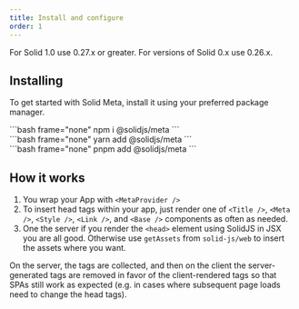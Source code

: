```yaml
---
title: Install and configure
order: 1
---
```


<Callout title="Prerequisites">
	For Solid 1.0 use 0.27.x or greater.
    For versions of Solid 0.x use 0.26.x.
</Callout>

## Installing

To get started with Solid Meta, install it using your preferred package manager.

<TabsCodeBlocks>
<div id="npm">
```bash frame="none"
npm i @solidjs/meta
```
</div>

<div id="yarn">
```bash frame="none"
yarn add @solidjs/meta
```
</div>

<div id="pnpm">
```bash frame="none"
pnpm add @solidjs/meta
```
</div>
</TabsCodeBlocks>

## How it works

1.  You wrap your App with `<MetaProvider />`
2.  To insert head tags within your app, just render one of `<Title />`, `<Meta />`, `<Style />`, `<Link />`, and `<Base />` components as often as needed.
3.  One the server if you render the `<head>` element using SolidJS in JSX you are all good. Otherwise use `getAssets` from `solid-js/web` to insert the assets where you want.

On the server, the tags are collected, and then on the client the server-generated tags are removed in favor of the client-rendered tags so that SPAs still work as expected (e.g. in cases where subsequent page loads need to change the head tags).
